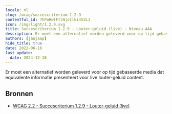 ```yaml
---
locale: nl
slug: /wcag/succescriterium-1-2-9
contentful_id: 7hPoHwtFtlNjoIlki452LJ
icon: /img/light/1.2.9.svg
title: Succescriterium 1.2.9 - Louter-geluid (live) - Niveau AAA
description: Er moet een alternatief worden geleverd voor op tijd gebaseerde media dat equivalente informatie presenteert voor live louter-geluid content.
authors: [janjaap]
hide_title: true
date: 2022-06-16
last_update:
  date: 2024-12-18
---
```


<Hero
  title="Louter-geluid (live)"
  image="/img/light/1.2.9.svg"
  alt="WCAG 1.2.9 icon"
  prefix="Succescriterium 1.2.9"
  suffix="Niveau AAA"
/>

Er moet een alternatief worden geleverd voor op tijd gebaseerde media dat equivalente informatie presenteert voor live louter-geluid content.

## Bronnen

- [WCAG 2.2 - Succescriterium 1.2.9 - Louter-geluid (live)](https://www.w3.org/Translations/WCAG22-nl/#louter-geluid-live)

